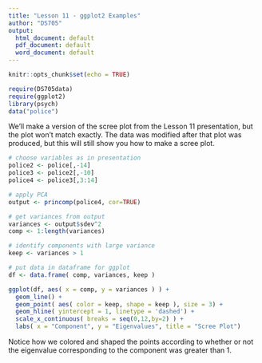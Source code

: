 ```yaml
---
title: "Lesson 11 - ggplot2 Examples"
author: "DS705"
output:
  html_document: default
  pdf_document: default
  word_document: default
---
```


```r
knitr::opts_chunk$set(echo = TRUE)
```

```r
require(DS705data)
require(ggplot2)
library(psych)
data("police")
```

We'll make a version of the scree plot from the Lesson 11 presentation, but the plot won't match exactly.  The data was modified after that plot was produced, but this will still show you how to make a scree plot.

```r
# choose variables as in presentation
police2 <- police[,-14]
police3 <- police2[,-10]
police4 <- police3[,3:14]

# apply PCA
output <- princomp(police4, cor=TRUE)

# get variances from output
variances <- output$sdev^2
comp <- 1:length(variances)

# identify components with large variance
keep <- variances > 1

# put data in dataframe for ggplot
df <- data.frame( comp, variances, keep )

ggplot(df, aes( x = comp, y = variances ) ) + 
  geom_line() + 
  geom_point( aes( color = keep, shape = keep ), size = 3) + 
  geom_hline( yintercept = 1, linetype = 'dashed') + 
  scale_x_continuous( breaks = seq(0,12,by=2) ) + 
  labs( x = "Component", y = "Eigenvalues", title = "Scree Plot")

```

Notice how we colored and shaped the points according to whether or not the eigenvalue corresponding to the component was greater than 1.
